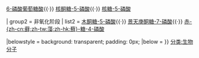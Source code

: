 {{Navbox 
| name  = 戊糖磷酸途径中间产物
| title = [[磷酸戊糖途径]][[代谢中间产物]]

| group1 = 氧化阶段
|  list1 = [[6-磷酸葡糖酸内酯]]{{·}} [[6-磷酸葡萄糖酸]]{{·}} [[核酮糖-5-磷酸]]{{·}} [[核糖-5-磷酸]]

| group2 = 非氧化阶段
|  list2 = [[木酮糖-5-磷酸]]{{·}} [[景天庚酮糖-7-磷酸]]{{·}} [[赤藓糖-4-磷酸|赤-{zh-cn:藓;zh-tw:藻;zh-hk:蘚}-糖-4-磷酸]]

|belowstyle = background: transparent; padding: 0px;
|below   = {{Metabolic navs}}
}}<noinclude>
[[分类:生物分子]]
[[分类:糖类代谢途径模板|{{PAGENAME}}]]
</noinclude>